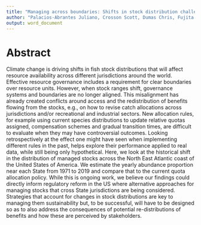 ```yaml
---
title: "Managing across boundaries: Shifts in stock distribution challenges United States’ northeastern Atlantic fisheries management"
author: "Palacios-Abrantes Juliano, Crosson Scott, Dumas Chris, Fujita Rod, Jensen Olaf, Levine Arielle, Longo Catherine"
output: word_document
---
```


# Abstract
<!-- (Currently 202/250-300 words) -->

Climate change is driving shifts in fish stock distributions that will affect resource availability across different jurisdictions around the world. Effective resource governance includes a requirement for clear boundaries over resource units. However, when stock ranges shift, governance systems and boundaries are no longer aligned. This misalignment has already created conflicts around access and the redistribution of benefits flowing from the stocks, e.g., on how to revise catch allocations across jurisdictions and/or recreational and industrial sectors. New allocation rules, for example using current species distributions to update relative quotas assigned, compensation schemes and gradual transition times, are difficult to evaluate when they may have controversial outcomes. Looking retrospectively at the effect one might have seen when implementing different rules in the past, helps explore their performance applied to real data, while still being only hypothetical. Here, we look at the historical shift in the distribution of managed stocks across the North East Atlantic coast of the United States of America. We estimate the yearly abundance proportion near each State from 1971 to 2019 and compare that to the current quota allocation policy. While this is ongoing work, we believe our findings could directly inform regulatory reform in the US where alternative approaches for managing stocks that cross State jurisdictions are being considered. Strategies that account for changes in stock distributions are key to managing them sustainability but, to be successful, will have to be designed so as to also address the consequences of potential re-distributions of benefits and how these are perceived by stakeholders.



<!-- # Instructions -->

<!-- - Workshop title Workshop 3: Ocean governance and climate adaption: comparing responses, charting future courses -->
<!-- - Workshop link https://imber.info/imbizo6-workshop-3/ -->
<!-- - Deadline to submit: 30 June -->
<!-- - Your abstract must be uploaded as a Word file with 11 point Arial font. -->
<!-- - Title -->
<!-- - Author(s) (last name, first name). If there is more than one author, underline the name of the presenter. -->
<!-- - The abstract should be between 250-300 words -->

<!-- ## Workshop objectives  -->

<!-- The overall objective of this workshop is to share case study experiences on how ocean climate adaptation is faring at regional, national and local levels in order to draw out buoyant governance practices and lessons learned. These lessons can be based on learning from success, but also include learning from failure. Key multilevel governance questions will be explored in the case studies. Examples of the types of questions that may be addressed at the three different levels are listed below. These are not exhaustive and alternative questions for exploration are welcomed. -->
